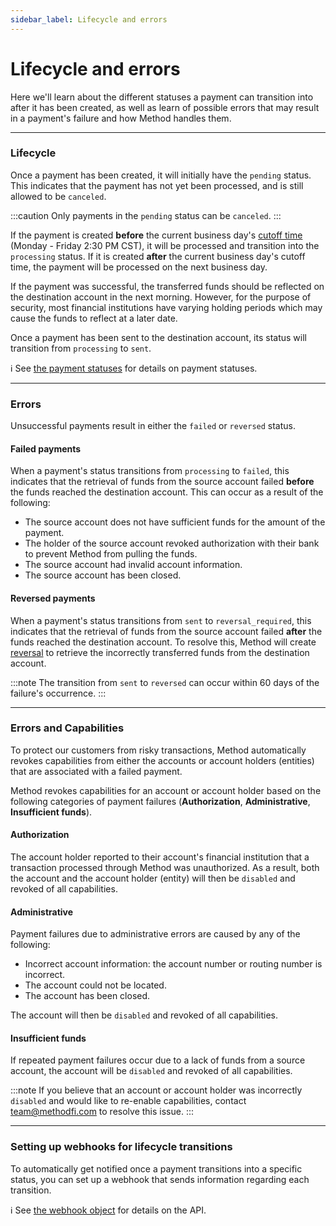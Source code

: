 ```yaml
---
sidebar_label: Lifecycle and errors
---
```


# Lifecycle and errors
Here we'll learn about the different statuses a payment can transition
into after it has been created, as well as learn of possible errors
that may result in a payment's failure and how Method handles them.

---
### Lifecycle
Once a payment has been created, it will initially have the `pending` status. This indicates that the payment
has not yet been processed, and is still allowed to be `canceled`.

:::caution
Only payments in the `pending` status can be `canceled`.
:::

If the payment is created __before__ the current business day's [cutoff time](/api/core/payments/object#cutoff-time)
(Monday - Friday 2:30 PM CST), it will be processed and transition into the `processing` status. If it is
created __after__ the current business day's cutoff time, the payment will be processed on the next business day.

If the payment was successful, the transferred funds should be reflected on the destination account
in the next morning. However, for the purpose of security, most financial institutions have varying holding
periods which may cause the funds to reflect at a later date.

Once a payment has been sent to the destination account, its status will transition from `processing` to `sent`.

ℹ️ See [the payment statuses](/api/core/payments/object#payment-statuses) for details on payment statuses.

---

### Errors
Unsuccessful payments result in either the `failed` or `reversed` status.

#### Failed payments
When a payment's status transitions from `processing` to `failed`, this indicates that the
retrieval of funds from the source account failed __before__ the funds reached the destination account.
This can occur as a result of the following:
- The source account does not have sufficient funds for the amount of the payment.
- The holder of the source account revoked authorization with their bank to prevent Method from pulling
the funds.
- The source account had invalid account information.
- The source account has been closed.

#### Reversed payments
When a payment's status transitions from `sent` to `reversal_required`, this indicates that
the retrieval of funds from the source account failed __after__ the funds reached the
destination account. To resolve this, Method will create [reversal](/api/core/payments/reversals/object) to retrieve
the incorrectly transferred funds from the destination account.

:::note
The transition from `sent` to `reversed` can occur within 60 days
of the failure's occurrence.
:::

---

### Errors and Capabilities

To protect our customers from risky transactions, Method automatically revokes
capabilities from either the accounts or account holders (entities) that are associated
with a failed payment.

Method revokes capabilities for an account or account holder based on the following
categories of payment failures (__Authorization__, __Administrative__, __Insufficient funds__).

#### Authorization

The account holder reported to their account's financial institution that a transaction
processed through Method was unauthorized. As a result, both the account and the account
holder (entity) will then be `disabled` and revoked of all capabilities.

#### Administrative

Payment failures due to administrative errors are caused by any of the following:
- Incorrect account information: the account number or routing number is incorrect.
- The account could not be located.
- The account has been closed.

The account will then be `disabled` and revoked of all capabilities.

#### Insufficient funds

If repeated payment failures occur due to a lack of funds from a source account,
the account will be `disabled` and revoked of all capabilities.


:::note
If you believe that an account or account holder was incorrectly `disabled`
and would like to re-enable capabilities, contact team@methodfi.com to resolve
this issue.
:::

---

### Setting up webhooks for lifecycle transitions
To automatically get notified once a payment transitions into a specific status,
you can set up a webhook that sends information regarding each transition.

ℹ️ See [the webhook object](/api/core/webhooks/object) for details on the API.
